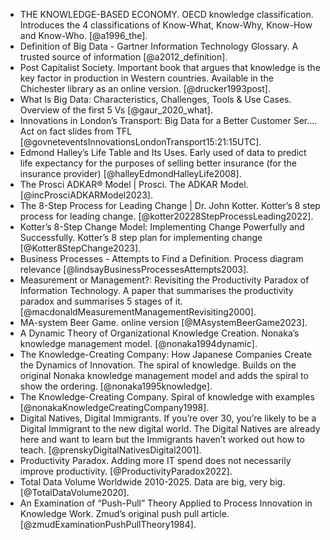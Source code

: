 - THE KNOWLEDGE-BASED ECONOMY. OECD knowledge classification. Introduces the 4 classifications of Know-What, Know-Why, Know-How and Know-Who. [@a1996_the].
- Definition of Big Data - Gartner Information Technology Glossary. A trusted source of information [@a2012_definition].
- Post Capitalist Society. Important book that argues that knowledge is the key factor in production in Western countries. Available in the Chichester library as an online version. [@drucker1993post].
- What Is Big Data: Characteristics, Challenges, Tools \& Use Cases. Overview of the first 5 Vs [@gaur_2020_what].
- Innovations in London's Transport: Big Data for a Better Customer Ser…. Act on fact slides from TFL [@govneteventsInnovationsLondonTransport15:21:15UTC].
- Edmond Halley’s Life Table and Its Uses. Early used of data to predict life expectancy for the purposes of selling better insurance (for the insurance provider) [@halleyEdmondHalleyLife2008].
- The Prosci ADKAR® Model | Prosci. The ADKAR Model. [@incProsciADKARModel2023].
- The 8-Step Process for Leading Change | Dr. John Kotter. Kotter’s 8 step process for leading change. [@kotter20228StepProcessLeading2022].
- Kotter's 8-Step Change Model: Implementing Change Powerfully and Successfully. Kotter’s 8 step plan for implementing change [@Kotter8StepChange2023].
- Business Processes - Attempts to Find a Definition. Process diagram relevance [@lindsayBusinessProcessesAttempts2003].
- Measurement or Management?: Revisiting the Productivity Paradox of Information Technology. A paper that summarises the productivity paradox and summarises 5 stages of it. [@macdonaldMeasurementManagementRevisiting2000].
- MA-system Beer Game. online version [@MAsystemBeerGame2023].
- A Dynamic Theory of Organizational Knowledge Creation. Nonaka’s knowledge management model. [@nonaka1994dynamic].
- The Knowledge-Creating Company: How Japanese Companies Create the Dynamics of Innovation. The spiral of knowledge. Builds on the original Nonaka knowledge management model and adds the spiral to show the ordering. [@nonaka1995knowledge].
- The Knowledge-Creating Company. Spiral of knowledge with examples [@nonakaKnowledgeCreatingCompany1998].
- Digital Natives, Digital Immigrants. If you’re over 30, you’re likely to be a Digital Immigrant to the new digital world. The Digital Natives are already here and want to learn but the Immigrants haven’t worked out how to teach. [@prenskyDigitalNativesDigital2001].
- Productivity Paradox. Adding more IT spend does not necessarily improve productivity. [@ProductivityParadox2022].
- Total Data Volume Worldwide 2010-2025. Data are big, very big. [@TotalDataVolume2020].
- An Examination of “Push-Pull” Theory Applied to Process Innovation in Knowledge Work. Zmud’s original push pull article. [@zmudExaminationPushPullTheory1984].
